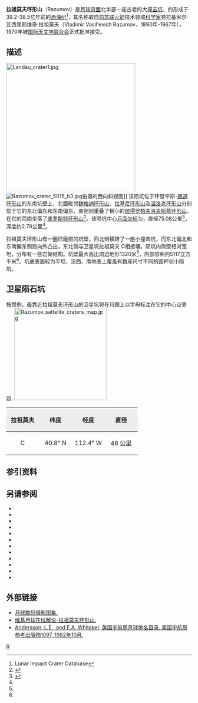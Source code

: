 {{lunar crater data|
 image=Razumov LROC.jpg|
 caption=[[月球勘测轨道飞行器|月球勘测轨道飞行器]]拍摄，图中是拉祖莫夫环形山、下方是彼得罗帕夫洛夫斯基环形山，[[朗道环形山|朗道环形山]]则位于左上方。|
 latitude=38.95|
 N_or_S=N|
 longitude=114.63|
 E_or_W=W|
 diameter=75.08公里|
 depth=2.78公里|
 colong=115|
 eponym=弗拉基米尔·瓦·拉祖莫夫}}
'''拉祖莫夫环形山'''（Razumov）是[[月球背面|月球背面]]北半部一座古老的大[[撞击坑|撞击坑]]，约形成于39.2-38.5亿年前的[[酒海纪|酒海纪]]<ref name=LICD>Lunar Impact Crater Database</ref>，其名称取自[[前苏联|前苏联]][[火箭|火箭]]技术领域[[科学家|科学家]]弗拉基米尔·瓦西里耶维奇·拉祖莫夫（Vladimir Vasil'evich Razumov，1890年-1967年），1970年被[[国际天文学联合会|国际天文学联合会]]正式批准接受。

==描述== 
[[Image:Landau_crater1.jpg|350px]]
[[Image:Razumov_crater_5015_h3.jpg|thumb]]拍摄的西向斜视图]]
该陨坑位于环壁平原-[[朗道环形山|朗道环形山]]的东南坑壁上，北面毗邻[[魏格纳环形山|魏格纳环形山]]、[[拉基尼环形山|拉基尼环形山]]及[[温洛克环形山|温洛克环形山]]分别位于它的东北偏东和东南偏东，南侧则重叠了稍小的[[彼得罗帕夫洛夫斯基环形山|彼得罗帕夫洛夫斯基环形山]]、在它的西南坐落了[[弗罗斯特环形山|弗罗斯特环形山]]<ref>{{Cite web |url=http://planetarynames.wr.usgs.gov/images/Lunar/lac_35_lo.pdf |title=Crater Razumov on the map LAC-34. |accessdate=2017-03-14 |archive-date=2020-08-14 |archive-url=https://web.archive.org/web/20200814201506/https://planetarynames.wr.usgs.gov/images/Lunar/lac_35_lo.pdf |dead-url=no }}</ref>。该陨坑中心[[月面坐标|月面坐标]]为{{Coord|38.95|N|114.63|W|globe:Moon|nogoogle=1|noosm=1}}，直径75.08公里<ref name="IAU">{{Cite web |url=http://planetarynames.wr.usgs.gov/Feature/4971 |title=Directory of the International Astronomical Union |access-date=2017-03-14 |archive-date=2021-11-25 |archive-url=https://web.archive.org/web/20211125104039/https://planetarynames.wr.usgs.gov/Feature/4971 |dead-url=no }}</ref>，深度约2.78公里<ref name="LICD"/>。

拉祖莫夫环形山有一圈已磨损的坑壁，西北侧横跨了一座小撞击坑，而东北偏北和东南偏东侧则向外凸出，东北侧与卫星坑拉祖莫夫 C相接壤。陨坑内侧壁相对宽坦，分布有一些岩架结构。坑壁最大高出周边地形1320米<ref name="LICD"/>，内部容积约5117立方千米<ref name="LICD"/>。坑底表面较为平坦，沿西、南地表上覆盖有数座尺寸不同的圆杯状小陨坑。

==卫星陨石坑==
按惯例，最靠近拉祖莫夫环形山的卫星坑将在月图上以字母标注在它的中心点旁边.
[[Image:Razumov_sattelite_craters_map.jpg|250px]]

{| class="wikitable"
!width="25%" style="background:#eeeeee;" |拉祖莫夫 
!width="25%" style="background:#eeeeee;" |纬度
!width="25%" style="background:#eeeeee;" |经度
!width="25%" style="background:#eeeeee;" |直径
|-
|align="center"|C
|align="center"|40.8° N
|align="center"|112.4° W
|align="center"|48 公里
|}{{clear}}
==参引资料==
{{Reflist}}

==另请参阅==
{{refbegin}}
* {{cite book
  | last1 = Andersson
  | first1 = L. E.
  | last2 = Whitaker
  | first2 = E. A.
  | authorlink2 = Ewen Whitaker
  | date = 1982
  | title = [[NASA|NASA]] Catalogue of Lunar Nomenclature
  | publisher = NASA RP-1097
  | ref = harv
  }}
* {{cite web
  | last = Blue
  | first = Jennifer
  | date = July 25, 2007
  | title = Gazetteer of Planetary Nomenclature
  | publisher = [[United_States_Geological_Survey|USGS]]
  | url = http://planetarynames.wr.usgs.gov/
  | accessdate = 2007-08-05
  | ref = harv
  | archive-date = 2019-12-13
  | archive-url = https://web.archive.org/web/20191213141228/https://planetarynames.wr.usgs.gov/
  | dead-url = no
  }}
* {{cite book
  | last1 = Bussey
  | first1 = B.
  | authorlink1 = Ben Bussey
  | last2 = Spudis
  | first2 = P.
  | authorlink2 = Paul Spudis
  | date = 2004
  | title = The Clementine Atlas of the Moon
  | publisher = Cambridge University Press
  | location = New York
  | isbn = 978-0-521-81528-4
  | ref = harv
  }}
* {{cite book
  | last1 = Cocks
  | first1 = Elijah E.
  | last2 = Cocks
  | first2 = Josiah C.
  | date = 1995
  | title = Who's Who on the Moon: A Biographical Dictionary of Lunar Nomenclature
  | url = https://archive.org/details/isbn_9780936389271
  | publisher = Tudor Publishers
  | isbn = 978-0-936389-27-1
  | ref = harv
  }}
* {{cite web
  | last = McDowell
  | first = Jonathan
  | date = July 15, 2007
  | url = http://host.planet4589.org/astro/lunar/
  | title = Lunar Nomenclature
  | publisher = Jonathan's Space Report
  | accessdate = 2007-10-24
  | ref = harv
  | archive-date = 2019-06-21
  | archive-url = https://web.archive.org/web/20190621012337/http://host.planet4589.org/astro/lunar/
  | dead-url = no
  }}
* {{cite journal| last1 = Menzel| first1 = D. H.| last2 = Minnaert| first2 = M.| last3 = Levin| first3 = B.| last4 = Dollfus| first4 = A.| last5 = Bell| first5 = B.| title = Report on Lunar Nomenclature by the Working Group of Commission 17 of the IAU| doi = 10.1007/BF00171763| journal = Space Science Reviews| volume = 12| issue = 2| pages = 136–186| year = 1971| pmid = | pmc =| bibcode = 1971SSRv...12..136M| ref = harv}}
* {{cite book
  | first = Patrick
  | last = Moore
  | authorlink = Patrick Moore
  | date = 2001
  | title = On the Moon
  | url = https://archive.org/details/patrickmooreonmo00patr
  | publisher = Sterling Publishing Co
  | isbn = 978-0-304-35469-6
  | ref = harv
  }}
* {{cite book
  | first = Fred W.
  | last = Price
  | date = 1988
  | title = The Moon Observer's Handbook
  | publisher = Cambridge University Press
  | isbn = 978-0-521-33500-3
  | ref = harv
  }}
* {{cite book
  | last = Rükl
  | first = Antonín
  | authorlink = Antonín Rükl
  | date = 1990
  | title = Atlas of the Moon
  | publisher = Kalmbach Books
  | isbn = 978-0-913135-17-4
  | ref = harv
  }}
* {{cite book
  | last = Webb
  | first = Rev. T. W.
  | authorlink = Thomas William Webb
  | date = 1962
  | title = Celestial Objects for Common Telescopes
  | url = https://archive.org/details/celestialobjects00webb
  | edition = 6th revised
  | publisher = Dover
  | isbn = 978-0-486-20917-3
  | ref = harv
  }}
* {{cite book
  | first = Ewen A.
  | last = Whitaker
  | authorlink = Ewen Whitaker
  | date = 1999
  | title = Mapping and Naming the Moon
  | publisher = Cambridge University Press
  | isbn = 978-0-521-62248-6
  | ref = harv
  }}
* {{cite book
  | first = Peter T.
  | last = Wlasuk
  | date = 2000
  | title = Observing the Moon
  | publisher = Springer
  | isbn = 978-1-85233-193-1
  | ref = harv
 }}
{{refend}}

==外部链接==
*[http://www.lpi.usra.edu/resources/lunar_orbiter/bin/srch_nam.shtml?Razumov%7C0 月球数码摄影图集.] {{Wayback|url=http://www.lpi.usra.edu/resources/lunar_orbiter/bin/srch_nam.shtml?Razumov%7C0 |date=20201127015945 }}
*[http://the-moon.wikispaces.com/Razumov 维基月球在线解说-拉祖莫夫环形山.] {{Wayback|url=http://the-moon.wikispaces.com/Razumov |date=20180808225555 }}
*[http://planet4589.org/astro/lunar/RP-1097.pdf Andersson, L.E., and E.A. Whitaker, 美国宇航局月球地名目录, 美国宇航局参考出版物1097, 1982年10月.] {{Wayback|url=http://planet4589.org/astro/lunar/RP-1097.pdf |date=20141006125838 }}

[[Category:月球环形山|R]]
{{月球環形山 (R-S)}}